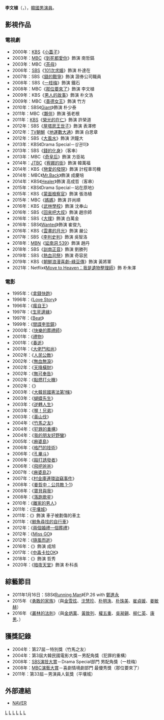 {{藝人
|姓名 = 李文植
|類型 = 男演員
|圖片 = (싹튜브) 서종예 복면검사 , 황산벌 , 마파도 최고의 감초연기자 배우 이문식 연극영화과 특강.jpg
|圖片尺寸 =  
|圖片簡介 = 
|本名 = 
|外文名 = 이문식
|外文 = ko
|羅馬拼音 = Lee Moon Shik
|英文名 =
|暱稱 =
|其他藝名 = 
|國籍 = {{KOR}}
|出生日期 = {{birth_date_and_age|1967|11|13}}
|出生地點 = {{KOR}}[[全羅北道|全羅北道]][[淳昌郡|淳昌郡]]
|宗教信仰 = 
|語言 = [[韓語|韓語]]
|職業 = [[演員|演員]]
|教育程度 = [[漢陽大學|漢陽大學]]演劇電影系學士
|配偶  = {{marriage|崔惠媛|2003}}
|出道作 = 《[[拿錢快跑|拿錢快跑]]》
|出道日期 = 1995年
|代表作 = 
|活躍年代 =
|唱片公司 = 
|經紀公司 = Yesung Hsm Entertainment
|相關團體 = 
|網站 = 
}}
'''李文植'''（{{lang-ko|'''이문식'''}}，{{bd|1967年|11月13日}}），[[韓國|韓國]][[男演員|男演員]]。
== 影視作品 ==
=== 電視劇 ===
{{div col}}
*2000年：[[韓國放送公社|KBS]]《[[小蓋子|小蓋子]]》
*2003年：[[文化廣播_(韓國)|MBC]]《[[到死都愛你|到死都愛你]]》飾演 南哲鎬
*2003年：MBC《[[茶母_(電視劇)|茶母]]》
*2006年：[[SBS_(韓國)|SBS]]《[[101次求婚_(韓國電視劇)|101次求婚]]》飾演 朴達在
*2007年：SBS《[[錢的戰爭|錢的戰爭]]》飾演 證券公司職員
*2008年：SBS《[[一枝梅|一枝梅]]》飾演 鐵石
*2008年：MBC《[[那位要來了|那位要來了]]》飾演 李文植
*2009年：KBS《[[男人的故事|男人的故事]]》飾演 朴文浩
*2009年：MBC《[[善德女王_(韓國電視劇)|善德女王]]》飾演 竹方
*2010年：SBS《[[巨人_(韓國電視劇)|Giant]]》飾演 朴少泰
*2011年：MBC《[[夥伴_(韓國電視劇)|夥伴]]》飾演 張老根
*2011年：[[韓國放送公社|KBS]]《[[榮光的在仁|榮光的在仁]]》飾演 許榮道
*2012年：SBS《[[屋塔房王世子|屋塔房王世子]]》飾演 表澤修
*2012年：[[TV朝鮮|TV朝鮮]]《[[地運數大通|地運數大通]]》飾演 白思章
*2012年：SBS《[[大風水|大風水]]》飾演 洪鐘大
*2013年：KBS《Drama Special－상권이》
*2013年：SBS《[[錢的化身|錢的化身]]》（客串）
*2013年：MBC《[[奇皇后_(電視劇)|奇皇后]]》飾演 方臣祐
*2014年：[[JTBC|JTBC]]《[[宥娜的街|宥娜的街]]》飾演 韓萬福
*2014年：KBS《[[戀愛的發現|戀愛的發現]]》飾演 計程車司機
*2014年：MBC《[[Mr.Back|Mr.Back]]》飾演 成慶培
*2014年：KBS《[[Healer|Healer]]》飾演 高成哲（客串）
*2015年：KBS《Drama Special－站在原地》
*2015年：KBS《[[蒙面檢察官|蒙面檢察官]]》飾演 張浩植
*2015年：MBC《[[媽媽_(2015年電視劇)|媽媽]]》飾演 許尚順
*2016年：KBS《[[武林學校|武林學校]]》飾演 沈奉山
*2016年：SBS《[[回來吧大叔|回來吧大叔]]》飾演 趙宗師
*2016年：SBS《[[大撲|大撲]]》飾演 白萬金
*2016年：SBS《[[Wanted|Wanted]]》飾演 崔俊九
*2016年：KBS《[[雲畫的月光|雲畫的月光]]》飾演 嚴公
*2017年：SBS《[[李判史判|李判史判]]》飾演 吳智洛
*2018年：[[MBN|MBN]]《[[延南洞_539|延南洞 539]]》飾演 趙丹
*2018年：SBS《[[訓南正音|訓南正音]]》飾演 劉勝列
*2019年：SBS《[[熱血司祭|熱血司祭]]》飾演 奇容民
*2019年：KBS《[[朝鮮浪漫喜劇–綠豆傳|朝鮮浪漫喜劇–綠豆傳]]》飾演 黃將軍
*2021年：Netflix《[[Move_to_Heaven：我是遺物整理師|Move to Heaven：我是遺物整理師]]》飾 朴朱澤
{{div col end}}

=== 電影 ===
{{div col}}
*1995年：《[[拿錢快跑|拿錢快跑]]》
*1996年：《[[Love_Story_(電影)|Love Story]]》
*1996年：《[[瘋自王|瘋自王]]》
*1997年：《[[生死邊緣|生死邊緣]]》
*1997年：《[[Beat|Beat]]》
*1999年：《[[間諜李哲鎮|間諜李哲鎮]]》
*2000年：《[[快樂的葬禮師|快樂的葬禮師]]》
*2001年：《[[禮物_(韓國電影)|禮物]]》
*2001年：《[[春逝|春逝]]》
*2001年：《[[大佬鬥和尚|大佬鬥和尚]]》
*2002年：《[[人民公敵_(電影)|人民公敵]]》
*2002年：《[[無血無淚|無血無淚]]》
*2002年：《[[天降橫財|天降橫財]]》
*2002年：《[[無可奉告_(電影)|無可奉告]]》
*2002年：《[[點燃打火機|點燃打火機]]》
*2002年：《{{link-ko|向左愛向右愛|연애소설]]}}》
*2003年：《[[大韓民國憲法第1條|大韓民國憲法第1條]]》
*2003年：《[[蝴蝶先生|蝴蝶先生]]》
*2003年：《[[逆轉人生|逆轉人生]]》
*2003年：《[[喔！兄弟|喔！兄弟]]》
*2003年：《[[黃山伐|黃山伐]]》
*2004年：《[[竹馬之友|竹馬之友]]》
*2004年：《[[犯罪的重構|犯罪的重構]]》
*2004年：《[[我的朋友好野蠻|我的朋友好野蠻]]》
*2005年：《[[麻婆島|麻婆島]]》
*2006年：《[[格鬥的技術|格鬥的技術]]》
*2006年：《[[孔畢斗|孔畢斗]]》
*2006年：《[[毆打誘發者|毆打誘發者]]》
*2006年：《[[飛吧爸爸|飛吧爸爸]]》
*2007年：《[[麻婆島2|麻婆島2]]》
*2007年：《[[村金庫連環盜竊事件|村金庫連環盜竊事件]]》
*2008年：《[[姜哲中：公共敵_1-1|姜哲中：公共敵 1-1]]》
*2008年：《[[寶貝與我|寶貝與我]]》
*2008年：《[[落跑歌星|落跑歌星]]》
*2010年：《[[離家的男人|離家的男人]]》
*2011年：《[[平壤城_(電影)|平壤城]]》
*2011年：《{{link-ko|我爱你 (韓國電影)|그대를 사랑합니다 (영화)|我爱你}}》飾演 車子被劃傷的車主
*2011年：《[[鯨魚尋找的自行車|鯨魚尋找的自行車]]》
*2012年：《[[兩個婚禮一個葬禮|兩個婚禮一個葬禮]]》
*2012年：《[[Miss_GO|Miss GO]]》
*2012年：《[[隨風而逝_(電影)|隨風而逝]]》
*2016年：《{{link-ko|中毒練歌房|중독노래방}}》飾演 成旭
*2017年：《[[中毒卡拉OK|中毒卡拉OK]]》
*2018年：《{{link-ko|Gate|게이트 (영화)}}》飾演 哲秀
*2020年：《[[暗夜天堂|暗夜天堂]]》飾演 朴科長
{{div col end}}

== 綜藝節目 ==
*2011年1月16日：SBS《[[Running_Man|Running Man]]》EP.26 with [[鄭進永|鄭進永]]
*2015年 《[[勇敢的家族|勇敢的家族]]》（與[[金雪炫|金雪炫]]、[[沈慧珍|沈慧珍]]、[[朴明洙|朴明洙]]、[[朴珠美|朴珠美]]、[[崔貞媛|崔貞媛]]、[[姜敏赫|姜敏赫]]）
*2016年 《[[叢林的法則|叢林的法則]]》（與[[金炳萬|金炳萬]]、[[黃致列|黃致列]]、[[權五重|權五重]]、[[吳昶錫|吳昶錫]]、[[柳仁英|柳仁英]]、[[滑川康男|康男]]、{{tsl|ko|김환 (방송인)|金煥}}）

== 獲獎記錄 ==
*2004年：第27屆{{link-ko|黃金攝影賞|황금촬영상}}－特別獎（竹馬之友）
*2004年：第3屆大韓民國電影大獎－男配角獎（犯罪的重構）
*2008年：[[SBS演技大賞|SBS演技大賞]]－Drama Special部門 男配角獎（一枝梅）
*2008年：[[MBC演藝大賞|MBC演藝大賞]]－喜劇情境劇部門 最優秀獎（那位要來了）
*2011年：第33屆{{link-ko|黃金攝影賞|황금촬영상}}－男演員人氣獎（平壤城）

== 外部連結 ==
*[http://people.search.naver.com/search.naver?where=nexearch&query=%EC%9D%B4%EB%AC%B8%EC%8B%9D&sm=tab_etc&ie=utf8&key=PeopleService&os=95585 NAVER] {{Wayback|url=http://people.search.naver.com/search.naver?where=nexearch&query=%EC%9D%B4%EB%AC%B8%EC%8B%9D&sm=tab_etc&ie=utf8&key=PeopleService&os=95585 |date=20160304094332 }}{{ko}}

[[Category:韓國電視演員|L]]
[[Category:韓國電影演員|L]]
[[Category:漢陽大學校友|L]]
[[Category:全羅北道出身人物|L]]
[[Category:淳昌郡出身人物|L]]
[[Category:李姓|L]]
